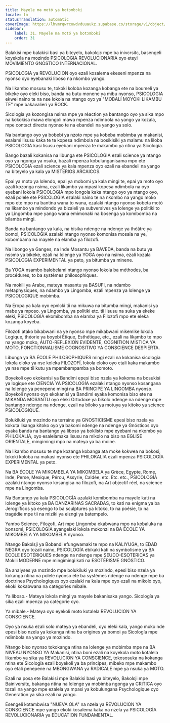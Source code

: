 ```yaml
---
title: Mayele ma motó ya botɔmbɔki
locale: ln
statusTranslation: automatic
coverImage: https://lhvmrqwrcowdvduuaukz.supabase.co/storage/v1/object/public/strapi-uploads/small_cover-educacion-fundamental.webp-2d51a7828a2b1309555be27f7e2a61a0.webp
sidebar:
    label: 31. Mayele ma motó ya botɔmbɔki
    order: 31
---
```

Balakisi mpe balakisi basi ya biteyelo, bakolɛjɛ mpe ba inivɛrsitɛ, basengeli koyekola na mozindo PSICOLOGIA REVOLUCIONARIA oyo eteyi MOVIMIENTO GNÓSTICO INTERNACIONAL.

PSICOLOGIA ya REVOLUCION oyo ezali kosalema ekeseni mpenza na nyonso oyo eyebanaki liboso na nkombo yango.

Na likambo mosusu te, tokoki koloba kozanga kobanga ete na boumeli ya bikeke oyo eleki biso, banda na butu monene ya mibu nyonso, PSICOLOGIA ekwei naino te na nse lokola na ntango oyo ya "MOBALI MOYOKI LIKAMBU TE" mpe bakavalieri ya ROCK.

Sicologia ya kozongisa nsima mpe ya réaction ya bantango oyo ya sika mpo na kokokisa mawa elongoli mawa mpenza ndimbola na yango ya kozala, mpe contact directe nyonso te na ebandeli na yango ya solo.

Na bantango oyo ya bobebi ya nzoto mpe ya kobeba mobimba ya makanisi, esalami lisusu kaka te te kopesa ndimbola na bosikisiki ya malamu na liloba PSICOLOGIA kasi lisusu eyebani mpenza te makambo ya ntina ya Sicología.

Bango bazali kokanisa na libunga ete PSICOLOGIA ezali science ya ntango oyo ya ngonga ya nsuka, bazali mpenza kobulunganisama mpo ete PSICOLOGIA ezali science ya kala mpenza oyo ezali na ebandeli na yango na biteyelo ya kala ya MISTERIOS ARCAICOS.

Epai ya moto ya lolendo, epai ya mobomi ya kala mingi te, epai ya moto oyo azali kozonga nsima, ezali likambo ya mpasi kopesa ndimbola na oyo eyebani lokola PSICOLOGIA mpo longola kaka ntango oyo ya ntango oyo, ezali polele ete PSICOLOGIA ezalaki naino te na nkombo na yango moko mpo ete mpo na bantina wana to wana, ezalaki ntango nyonso kobeta motó na likambo ya mindondo ya bizaleli ya subversives ya lolenge ya politiki to ya Lingomba mpe yango wana emimonaki na bosenga ya komibomba na bilamba mingi.

Banda na bantango ya kala, na bisika ndenge na ndenge ya théâtre ya bomoi, PSICOLOGIA azalaki ntango nyonso komonisa mosala na ye, kobombama na mayele na elamba ya filozofi.

Na libongo ya Ganges, na Inde Mosantu ya BAVEDA, banda na butu ya nsɔmɔ ya bikeke, ezali na lolenge ya YOGA oyo na nsima, ezali kozala PSICOLOGIA EXPERIMENTAL ya peto, ya bitumba ya minene.

Ba YOGA nsambo balobelami ntango nyonso lokola ba méthodes, ba procédures, to ba systèmes philosophiques.

Na mokili ya Arabe, mateya masantu ya BASUFI, na ndambo métaphysiques, na ndambo ya Lingomba, ezali mpenza ya lolenge ya PSICOLOGIQUE mobimba.

Na Eropa ya kala oyo epɔlɔki tii na mikuwa na bitumba mingi, makanisi ya mabe ya mposo. ya Lingomba, ya politiki etc. tii lisusu na suka ya ekeke eleki, PSICOLOGIA ekomibomba na elamba ya Filozofi mpo ete eleka kozanga koyeba.

Filozofi atako bikabwani na ye nyonso mpe mikabwani mikemike lokola Logique, théorie ya boyebi Étique, Esthétique, etc., ezali na likambo te mpo na yango moko, AUTO-REFLEXION EVIDENTE, COGNITION MÍSTICA YA MOTO, FONCTIONNALISME COGNOSITIVO YA CONSCIENCE DESPIERTA.

Libunga ya BA ÉCOLE PHILOSOPHIQUES mingi ezali na kokanisa sicología lokola eloko ya nse koleka FILOZOFÍ, lokola eloko oyo etali kaka makambo ya nse mpe tii kutu ya mpambampamba ya bomoto.

Boyekoli oyo ekokanisi ya Bandimi epesi biso nzela ya kokoma na bosukisi ya logique ete CIENCIA YA PSICOLOGÍA ezalaki ntango nyonso kosangana na lolenge ya penepene mingi na BA PRINCIPE YA LINGOMBA nyonso. Boyekoli nyonso oyo ekokanisi ya Bandimi eyaka komonisa biso ete na MIKANDA MOSANTU oyo eleki Ortodoxe ya bikolo ndenge na ndenge mpe bantango ndenge na ndenge, ezali na biloko ya motuya ya kitoko ya science PSICOLOGIQUE.

Bolukiluki ya mozindo na terraine ya GNOSTICISME epesi biso nzela ya kokuta lisanga kitoko oyo ya bakomi ndenge na ndenge ya Gnósticos oyo eyaka banda na bantango ya liboso ya boklisto mpe eyebani na nkombo ya PHILOKALIA, oyo esalelamaka lisusu na mikolo na biso na EGLISE ORIENTALE, mingimingi mpo na mateya ya ba moine.

Na likambo mosusu te mpe kozanga kobanga ata moke kokwea na bokosi, tokoki koloba na makasi nyonso ete PHILOKALIA ezali mpenza PSICOLOGÍA EXPERIMENTAL ya peto.

Na BA ÉCOLE YA MIKOMBELA YA MIKOMBELA ya Grèce, Egypte, Rome, Inde, Perse, Mexique, Pérou, Assyrie, Caldée, etc. Etc. etc., PSICOLOGÍA azalaki ntango nyonso kosangisa na filozofi, na Art objectif réel, na science mpe na Lingomba.

Na Bantango ya kala PSICOLOGÍA azalaki komibomba na mayele kati na lolenge ya kitoko ya BA DANZARINAS SACRADAS, to kati na enigma ya ba Jeroglíficos ya esengo to ba sculptures ya kitoko, to na poésie, to na tragédie mpe tii na miziki ya elɛngi ya batempelo.

Yambo Science, Filozofi, Art mpe Lingomba ekabwana mpo na kobaluka na bonsomi, PSICOLOGÍA ayangelaki lokola mokonzi na BA ÉCOLE YA MIKOMBELA YA MIKOMBELA nyonso.

Ntango Bakolɛji ya Bobandi efungwamaki te mpo na KALIYUGA, to EDAD NEGRA oyo tozali naino, PSICOLOGÍA ebikaki kati na symbolisme ya BA ÉCOLE ESOTÉRIQUES ndenge na ndenge mpe SEUDO-ESOTERICAS ya Mokili MODERNE mpe mingimingi kati na ESOTÉRISME GNÓSTICO.

Ba analyses ya mozindo mpe bolukiluki ya mozindo, epesi biso nzela ya kokanga ntina na polele nyonso ete ba systèmes ndenge na ndenge mpe ba doctrines Psychologiques oyo ezalaki na kala mpe oyo ezali na mikolo oyo, ekoki kokabwana na catégories mibale.

Ya liboso.- Mateya lokola mingi ya mayele bakanisaka yango. Sicología ya sika ezali mpenza ya catégorie oyo.

Ya mibale.- Mateya oyo eyekoli moto kotalela REVOLUCION YA CONSCIENCE.

Oyo ya nsuka ezali solo mateya ya ebandeli, oyo eleki kala, yango moko nde epesi biso nzela ya kokanga ntina ba origines ya bomoi ya Sicología mpe ndimbola na yango ya mozindo.

Ntango biso nyonso tokokanga ntina na lolenge ya mobimba mpe na BA NIVEAU NYONSO YA Makanisi, ntina boni ezali na koyekola moto kotalela likambo ya sika ya REVOLUCION YA CONSCIENCE, tokososuka na kokanga ntina ete Sicología ezali boyekoli ya ba principes, mibeko mpe makambo oyo etali penepene na MBONGWANA ya RADICALE mpe ya nsuka ya MOTO.

Ezali na posa ete Balakisi mpe Balakisi basi ya biteyelo, Bakolɛji mpe Bainivɛrsitɛ, bakanga ntina na lolenge ya mobimba ngonga ya CRITICA oyo tozali na yango mpe ezalela ya mpasi ya kobulungana Psychologique oyo Generation ya sika ezali na yango.

Esengeli kotambwisa "NUEVA OLA" na nzela ya REVOLUCION YA CONSCIENCE mpe yango ekoki kosalema kaka na nzela ya PSICOLOGÍA REVOLUCIONARIA ya EDUCATION FUNDAMENTAL.

